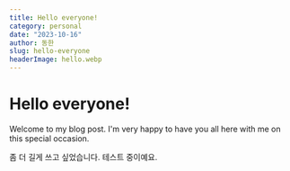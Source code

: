 ```yaml
---
title: Hello everyone!
category: personal
date: "2023-10-16"
author: 동한
slug: hello-everyone
headerImage: hello.webp
---
```


# Hello everyone!

Welcome to my blog post. I'm very happy to have you all here with me on this
special occasion.

좀 더 길게 쓰고 싶었습니다. 테스트 중이예요.
